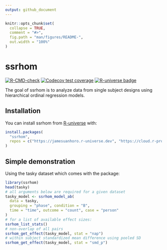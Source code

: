 ```yaml
---
output: github_document
---
```


<!-- README.md is generated from README.Rmd. Please edit that file -->

```r
knitr::opts_chunk$set(
  collapse = TRUE,
  comment = "#>",
  fig.path = "man/figures/README-",
  out.width = "100%"
)
```

# ssrhom

<!-- badges: start -->
[![R-CMD-check](https://github.com/jamesuanhoro/ssrhom/actions/workflows/R-CMD-check.yaml/badge.svg)](https://github.com/jamesuanhoro/ssrhom/actions/workflows/R-CMD-check.yaml)
[![Codecov test coverage](https://codecov.io/gh/jamesuanhoro/ssrhom/branch/main/graph/badge.svg)](https://app.codecov.io/gh/jamesuanhoro/ssrhom?branch=main)
[![R-universe badge](https://jamesuanhoro.r-universe.dev/badges/ssrhom)](https://jamesuanhoro.r-universe.dev/ssrhom)
<!-- badges: end -->

The goal of ssrhom is to analyze data from single subject designs using hierarchical ordinal regression models.

## Installation

You can install ssrhom from [R-universe](https://r-universe.dev/) with:

```r
install.packages(
  "ssrhom",
  repos = c("https://jamesuanhoro.r-universe.dev", "https://cloud.r-project.org")
)
```

## Simple demonstration

Using the tasky dataset which comes with the package:

```r
library(ssrhom)
head(tasky)
# all arguments below are required for a given dataset
tasky_model <- ssrhom_model_ab(
  data = tasky,
  grouping = "phase", condition = "B",
  time = "time", outcome = "count", case = "person"
)
# for a list of available effect sizes:
ssrhom_list_stats()
# non-overlap of all pairs
ssrhom_get_effect(tasky_model, stat = "nap")
# within subject standardized mean difference using pooled SD
ssrhom_get_effect(tasky_model, stat = "smd_p")
```
